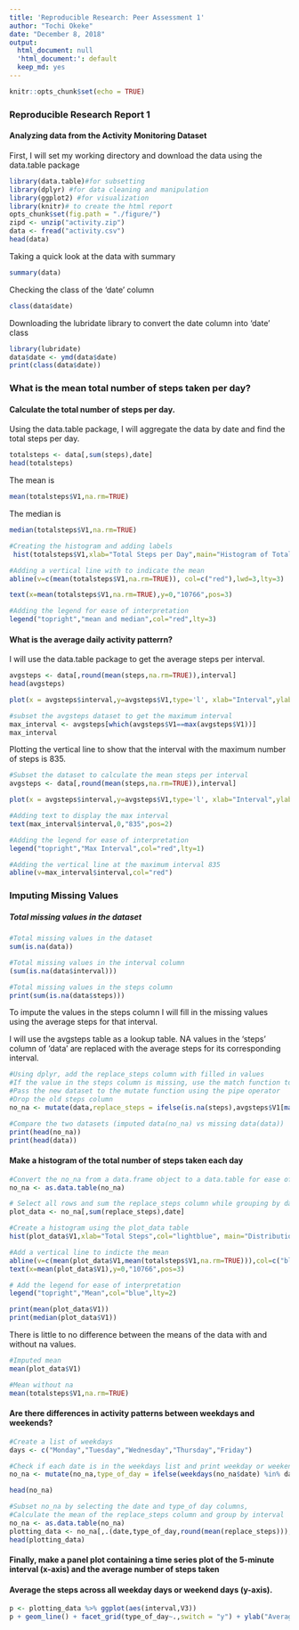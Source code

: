 ```yaml
---
title: 'Reproducible Research: Peer Assessment 1'
author: "Tochi Okeke"
date: "December 8, 2018"
output:
  html_document: null
  'html_document:': default
  keep_md: yes
---
```


```r
knitr::opts_chunk$set(echo = TRUE)
```
### Reproducible Research Report 1
#### Analyzing data from the Activity Monitoring Dataset

First, I will set my working directory and download the data using the data.table package


```r
library(data.table)#for subsetting
library(dplyr) #for data cleaning and manipulation
library(ggplot2) #for visualization
library(knitr)# to create the html report
opts_chunk$set(fig.path = "./figure/")
zipd <- unzip("activity.zip")
data <- fread("activity.csv")
head(data)
```
Taking a quick look at the data with summary

```r
summary(data)
```
Checking the class of the 'date' column
```r
class(data$date)
```
Downloading the lubridate library to convert the date column into 'date' class
```r
library(lubridate)
data$date <- ymd(data$date)
print(class(data$date))
```


### What is the mean total number of steps taken per day?

#### Calculate the total number of steps per day.
Using the data.table package, I will aggregate the data by date and find the total steps per day.
```r

totalsteps <- data[,sum(steps),date]
head(totalsteps)

```
The mean is 
```r
mean(totalsteps$V1,na.rm=TRUE)
``` 
The median is
```r
median(totalsteps$V1,na.rm=TRUE)
```

```r
#Creating the histogram and adding labels
 hist(totalsteps$V1,xlab="Total Steps per Day",main="Histogram of Total Steps per Day",col="lightblue")

#Adding a vertical line with to indicate the mean
abline(v=c(mean(totalsteps$V1,na.rm=TRUE)), col=c("red"),lwd=3,lty=3)

text(x=mean(totalsteps$V1,na.rm=TRUE),y=0,"10766",pos=3)

#Adding the legend for ease of interpretation
legend("topright","mean and median",col="red",lty=3)
`````` 
#### What is the average daily activity patterrn?

I will use the data.table package to get the average steps per interval.

```r
avgsteps <- data[,round(mean(steps,na.rm=TRUE)),interval]
head(avgsteps)
```

```r
plot(x = avgsteps$interval,y=avgsteps$V1,type='l', xlab="Interval",ylab="Steps",main="Average Steps per 5 min interval")
```

```r
#subset the avgsteps dataset to get the maximum interval
max_interval <- avgsteps[which(avgsteps$V1==max(avgsteps$V1))] 
max_interval
```
Plotting the vertical line to show that the interval with the maximum number of steps is 835.
```r
#Subset the dataset to calculate the mean steps per interval
avgsteps <- data[,round(mean(steps,na.rm=TRUE)),interval]

plot(x = avgsteps$interval,y=avgsteps$V1,type='l', xlab="Interval",ylab="Steps",main="Average Steps per 5 min interval")

#Adding text to display the max interval
text(max_interval$interval,0,"835",pos=2)

#Adding the legend for ease of interpretation
legend("topright","Max Interval",col="red",lty=1)

#Adding the vertical line at the maximum interval 835
abline(v=max_interval$interval,col="red")
```

###   Imputing Missing Values
##### Total missing values in the dataset

```r
#Total missing values in the dataset
sum(is.na(data)) 
```


```r
#Total missing values in the interval column
(sum(is.na(data$interval))) 
```

```r
#Total missing values in the steps column
print(sum(is.na(data$steps))) 
```

To impute the values in the steps column I will fill in the missing values using the average steps for that interval.

I will use the avgsteps table as a lookup table. 
NA values in the 'steps' column of 'data' are replaced with the average steps for its corresponding interval.
```r
#Using dplyr, add the replace_steps column with filled in values
#If the value in the steps column is missing, use the match function to find its appropriate average steps
#Pass the new dataset to the mutate function using the pipe operator
#Drop the old steps column
no_na <- mutate(data,replace_steps = ifelse(is.na(steps),avgsteps$V1[match(interval,avgsteps$interval)],steps)) %>% mutate(steps=NULL)

#Compare the two datasets (imputed data(no_na) vs missing data(data))
print(head(no_na))
print(head(data))
```
#### Make a histogram of the total number of steps taken each day

```r
#Convert the no_na from a data.frame object to a data.table for ease of subsetting
no_na <- as.data.table(no_na) 

# Select all rows and sum the replace_steps column while grouping by date
plot_data <- no_na[,sum(replace_steps),date] 

#Create a histogram using the plot_data table
hist(plot_data$V1,xlab="Total Steps",col="lightblue", main="Distribution of Total Steps per Day") 

#Add a vertical line to indicte the mean
abline(v=c(mean(plot_data$V1,mean(totalsteps$V1,na.rm=TRUE))),col=c("blue","red"),lty=2)
text(x=mean(plot_data$V1),y=0,"10766",pos=3)

# Add the legend for ease of interpretation
legend("topright","Mean",col="blue",lty=2)

```

```r
print(mean(plot_data$V1))
print(median(plot_data$V1))
```

There is little to no difference between the means of the data with and without na values.
```r
#Imputed mean
mean(plot_data$V1) 

#Mean without na
mean(totalsteps$V1,na.rm=TRUE) 
```


#### Are there differences in activity patterns between weekdays and weekends?
```r
#Create a list of weekdays
days <- c("Monday","Tuesday","Wednesday","Thursday","Friday") 

#Check if each date is in the weekdays list and print weekday or weekends correspondingly
no_na <- mutate(no_na,type_of_day = ifelse(weekdays(no_na$date) %in% days,"weekday","weekend")) 

head(no_na)
```

```r
#Subset no_na by selecting the date and type_of day columns,
#Calculate the mean of the replace_steps column and group by interval
no_na <- as.data.table(no_na)
plotting_data <- no_na[,.(date,type_of_day,round(mean(replace_steps))),.(interval)]
head(plotting_data)
```
#### Finally, make a panel plot containing a time series plot of the 5-minute interval (x-axis) and the average number of steps taken
#### Average the steps across all weekday days or weekend days (y-axis).
```r
p <- plotting_data %>% ggplot(aes(interval,V3)) 
p + geom_line() + facet_grid(type_of_day~.,switch = "y") + ylab("Average Steps") + xlab("Interval") + ggtitle("Average Steps Taken per Day")
```

